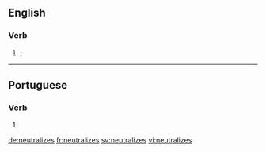 ==English==

===Verb===
{{head|en|verb form}}

# {{label|en|American spelling}} {{alternative spelling of|neutralises|nodot=t|lang=en}}; {{en-third-person singular of|neutralize}}

----

==Portuguese==

===Verb===
{{pt-verb-form}}

# {{pt-verb-form-of|neutralizar}}

[[de:neutralizes]]
[[fr:neutralizes]]
[[sv:neutralizes]]
[[vi:neutralizes]]